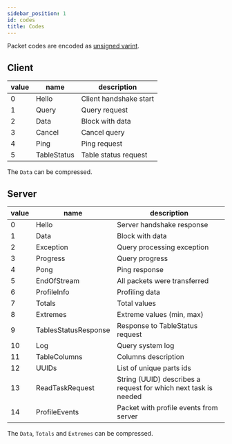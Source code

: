 ```yaml
---
sidebar_position: 1
id: codes
title: Codes
---
```


Packet codes are encoded as [unsigned varint](../basics.mdx#varint).

## Client

| value | name        | description                       |
|-------|-------------|-----------------------------------|
| 0     | Hello       | Client handshake start            |
| 1     | Query       | Query request                     |
| 2     | Data        | Block with data                   |
| 3     | Cancel      | Cancel query                      |
| 4     | Ping        | Ping request                      |
| 5     | TableStatus | Table status request              |

The `Data` can be compressed.

## Server

| value | name                 | description                                                     |
|-------|----------------------|-----------------------------------------------------------------|
| 0     | Hello                | Server handshake response                                       |
| 1     | Data                 | Block with data                                                 |
| 2     | Exception            | Query processing exception                                      |
| 3     | Progress             | Query progress                                                  |
| 4     | Pong                 | Ping response                                                   |
| 5     | EndOfStream          | All packets were transferred                                    |
| 6     | ProfileInfo          | Profiling data                                                  |
| 7     | Totals               | Total values                                                    |
| 8     | Extremes             | Extreme values (min, max)                                       |
| 9     | TablesStatusResponse | Response to TableStatus request                                 |
| 10    | Log                  | Query system log                                                |
| 11    | TableColumns         | Columns description                                             |
| 12    | UUIDs                | List of unique parts ids                                        |
| 13    | ReadTaskRequest      | String (UUID) describes a request for which next task is needed |
| 14    | ProfileEvents        | Packet with profile events from server                          |

The `Data`, `Totals` and `Extremes` can be compressed.
